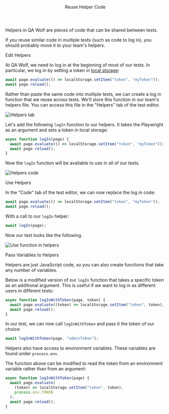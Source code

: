 

<Layout>

<Header>Reuse Helper Code</Header>

Helpers in QA Wolf are pieces of code that can be shared between tests.

If you reuse similar code in multiple tests (such as code to log in), you should probably move it to your team's helpers.

<SubHeader>Edit Helpers</SubHeader>

At QA Wolf, we need to log in at the beginning of most of our tests. In particular, we log in by setting a token in <a href="https://developer.mozilla.org/en-US/docs/Web/API/Window/localStorage" target="_blank">local storage</a>:

```js
await page.evaluate(() => localStorage.setItem("token", "myToken"));
await page.reload();
```

Rather than paste the same code into multiple tests, we can create a log in function that we reuse across tests. We'll store this function in our team's helpers file. You can access this file in the "Helpers" tab of the test editor.

<Image
  alt="Helpers tab"
  height={758}
  src="/docs/reuse-helper-code/helpers.png"
  width={1600}
/>

Let's add the following `logIn` function to our helpers. It takes the Playwright <Playwright page /> as an argument and sets a token in local storage:

```js
async function logIn(page) {
  await page.evaluate(() => localStorage.setItem("token", "myToken"));
  await page.reload();
}
```

Now the `logIn` function will be available to use in all of our tests.

<Image
  alt="Helpers code"
  height={152}
  src="/docs/reuse-helper-code/helpers-code.png"
  width={683}
/>

<SubHeader>Use Helpers</SubHeader>

In the "Code" tab of the test editor, we can now replace the log in code:

```js
await page.evaluate(() => localStorage.setItem("token", "myToken"));
await page.reload();
```

With a call to our `logIn` helper:

```js
await logIn(page);
```

Now our test looks like the following.

<Image
  alt="Use function in helpers"
  height={150}
  src="/docs/reuse-helper-code/use-helper.png"
  width={425}
/>

<SubHeader>Pass Variables to Helpers</SubHeader>

Helpers are just JavaScript code, so you can also create functions that take any number of variables.

Below is a modified version of our `logIn` function that takes a specific token as an additional argument. This is useful if we want to log in as different users in different tests:

```js
async function logInWithToken(page, token) {
  await page.evaluate((token) => localStorage.setItem("token", token), token);
  await page.reload();
}
```

In our test, we can now call `logInWithToken` and pass it the token of our choice:

```js
await logInWithToken(page, "adminToken");
```

Helpers also have access to <Link href="use-environment-variables">environment variables</Link>. These variables are found under `process.env`.

The function above can be modified to read the token from an environment variable rather than from an argument:

```js
async function logInWithToken(page) {
  await page.evaluate(
    (token) => localStorage.setItem("token", token),
    process.env.TOKEN
  );
  await page.reload();
}
```

</Layout>
